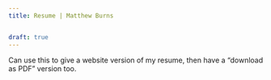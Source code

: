 ---
title: Resume | Matthew Burns


draft: true
---

Can use this to give a website version of my resume, then have a
"download as PDF" version too.